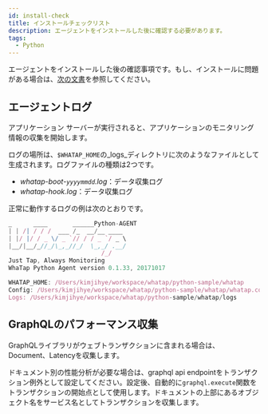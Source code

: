 ```yaml
---
id: install-check
title: インストールチェックリスト
description: エージェントをインストールした後に確認する必要があります。
tags:
  - Python
---
```


エージェントをインストールした後の確認事項です。もし、インストールに問題がある場合は、[次の文書](agent-troubleshooting)を参照してください。

## エージェントログ

アプリケーション サーバーが実行されると、アプリケーションのモニタリング情報の収集を開始します。

ログの場所は、`$WHATAP_HOME`の_logs_ディレクトリに次のようなファイルとして生成されます。ログファイルの種類は2つです。

-   _whatap-boot-`yyyymmdd`.log_：データ収集ログ
-   _whatap-hook.log_：データ収集ログ

正常に動作するログの例は次のとおりです。 

```javascript title=SH
_      ____       ______Python-AGENT
| | /| / / /  ___ /_  __/__ ____
| |/ |/ / _ \/ _ `// / / _ `/ _ \
|__/|__/_//_/\_,_//_/  \_,_/ .__/
                          /_/
Just Tap, Always Monitoring
WhaTap Python Agent version 0.1.33, 20171017

WHATAP_HOME: /Users/kimjihye/workspace/whatap/python-sample/whatap
Config: /Users/kimjihye/workspace/whatap/python-sample/whatap/whatap.conf
Logs: /Users/kimjihye/workspace/whatap/python-sample/whatap/logs
```

## GraphQLのパフォーマンス収集

GraphQLライブラリがウェブトランザクションに含まれる場合は、Document、Latencyを収集します。

ドキュメント別の性能分析が必要な場合は、graphql api endpointをトランザクション例外として設定してください。設定後、自動的に`graphql.execute`関数をトランザクションの開始点として使用します。ドキュメントの上部にあるオブジェクト名をサービス名としてトランザクションを収集します。
